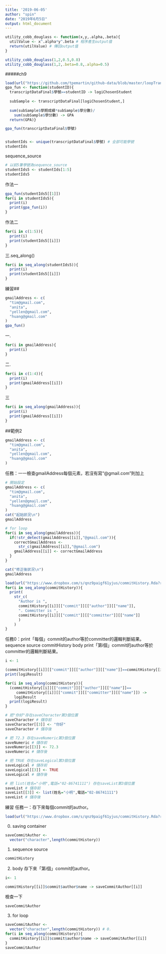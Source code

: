 ```yaml
---
title: '2019-06-05'
author: "spin"
date: "2019年6月5日"
output: html_document
---
```




```r
utility_cobb_douglass <- function(x,y,.alpha,.beta){
  utilValue <- x^.alpha*y^.beta # 程序產生output值
  return(utilValue) # 傳回output值
}
```

```r

utility_cobb_douglass(1,2,0.5,0.8)
utility_cobb_douglass(1,2,.beta=0.8,.alpha=0.5)
```

#####ch9
```r
load(url("https://github.com/tpemartin/github-data/blob/master/loopTranscriptData.Rda?raw=true"))
gpa_fun <- function(studentID){
  transcriptDataFinal$學號==studentID -> logiChosenStudent
  
  subSample <- transcriptDataFinal[logiChosenStudent,]
  
  sum(subSample$學期成績*subSample$學分數)/
    sum(subSample$學分數) -> GPA
  return(GPA)}
```

```r
gpa_fun(transcriptDataFinal$學號)


studentIds <- unique(transcriptDataFinal$學號) # 全部可能學號
studentIds
```

sequence_source
```r
# 以前5筆學號為sequence_source
studentIds5 <- studentIds[1:5]
studentIds5
```
作法一
```r
gpa_fun(studentIds5[[1]])
for(i in studentIds5){
  print(i)
  print(gpa_fun(i))
}
```
作法二
```r
for(i in c(1:5)){
  print(i) 
  print(studentIds5[[i]])
}
```

三.seq_along()
```r
for(i in seq_along(studentIds5)){
  print(i)
  print(studentIds5[[i]])
}
```
練習##
```r
gmailAddress <- c(
  "tim@gmail.com",
  "anita",
  "yellen@gmail.com",
  "huang@gmail.com"
)
gpa_fun()
```
一.
```r
for(i in gmailAddress){
  print(i)
}
```

二.
```r
for(i in c(1:4)){
  print(i)
  print(gmailAddress[[i]])
}
```
三
```r
for(i in seq_along(gmailAddress)){
  print(i)
  print(gmailAddress[[i]])
}
```


##範例2
```r
gmailAddress <- c(
  "tim@gmail.com",
  "anita",
  "yellen@gmail.com",
  "huang@gmail.com"
)
```
任務：一一檢查gmailAddress每個元素，若沒有寫“@gmail.com”則加上
```r
# 開始設定
gmailAddress <- c(
  "tim@gmail.com",
  "anita",
  "yellen@gmail.com",
  "huang@gmail.com"
)
cat("起始狀況\n")
gmailAddress

# for loop
for(i in seq_along(gmailAddress)){
  if(!str_detect(gmailAddress[[i]],"@gmail.com")){
    correctGmailAddress <-
      str_c(gmailAddress[[i]],"@gmail.com")
    gmailAddress[[i]] <- correctGmailAddress
  }
}

cat("修正後狀況\n")
gmailAddress
```

```r
load(url("https://www.dropbox.com/s/qnz9paigf61yjus/commitHistory.Rda?raw=1"))
for(i in seq_along(commitHistory)){
  print(
    str_c(
      "Author is ",
      commitHistory[[i]][["commit"]][["author"]][["name"]],
      ". Committer is ",
      commitHistory[[i]][["commit"]][["committer"]][["name"]]
      )
    )
}

```
任務0：print「每個」commit的author等於committer的邏輯判斷結果。
sequence source
commitHistory
body
print「第i個」commit的author等於committer的邏輯判斷結果。
```r
i <- 1

(commitHistory[[i]][["commit"]][["author"]][["name"]]==commitHistory[[i]][["commit"]][["committer"]][["name"]]) -> logiResult
print(logiResult)

for(i in seq_along(commitHistory)){
  (commitHistory[[i]][["commit"]][["author"]][["name"]]==
     commitHistory[[i]][["commit"]][["committer"]][["name"]]) ->
    logiResult
  print(logiResult)  
}
```



```r
# 把"你好"存在saveCharacter第3個位置
saveCharacter # 儲存前
saveCharacter[[3]] <- "你好"
saveCharacter # 儲存後

```

```r
# 把 72.3 存在saveNumeric第3個位置
saveNumeric # 儲存前
saveNumeric[[3]] <- 72.3
saveNumeric # 儲存後

```

```r
# 把 TRUE 存在saveLogical第3個位置
saveLogical # 儲存前
saveLogical[[3]] <- TRUE
saveLogical # 儲存後


```

```r
# 把 list(姓名="小明",電話="02-86741111") 存在saveList第3個位置
saveList # 儲存前
saveList[[3]] <- list(姓名="小明",電話="02-86741111")
saveList # 儲存後
```

練習
任務一：存下來每個commit的author。



```r
load(url("https://www.dropbox.com/s/qnz9paigf61yjus/commitHistory.Rda?raw=1"))

```
0. saving container
```r
saveCommitAuthor <-
  vector("character",length(commitHistory))
```
1. sequence source
```r
commitHistory
```

2. body
存下來「第i個」commit的author。
```r
i<- 1

commitHistory[[i]]$commit$author$name -> saveCommitAuthor[[i]]
```

檢查一下
```r

saveCommitAuthor
```

3. for loop

```r
saveCommitAuthor <-
  vector("character",length(commitHistory)) # 0.
for(i in seq_along(commitHistory)){
  commitHistory[[i]]$commit$author$name -> saveCommitAuthor[[i]]
}
saveCommitAuthor
```



